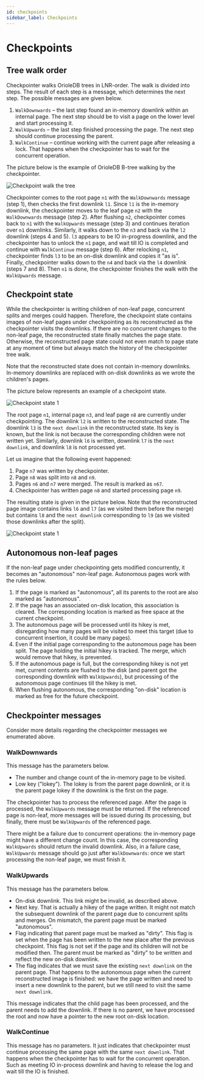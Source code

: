 ```yaml
---
id: checkpoints
sidebar_label: Checkpoints
---
```


# Checkpoints

## Tree walk order

Checkpointer walks OrioleDB trees in LNR-order. The walk is divided into steps. The result of each step is a message, which determines the next step. The possible messages are given below.

1.  `WalkDownwards` – the last step found an in-memory downlink within an internal page. The next step should be to visit a page on the lower level and start processing it.
2.  `WalkUpwards` – the last step finished processing the page. The next step should continue processing the parent.
3.  `WalkContinue` – continue working with the current page after releasing a lock. That happens when the checkpointer has to wait for the concurrent operation.

The picture below is the example of OrioleDB B-tree walking by the checkpointer.

![Checkpoint walk the tree](/img/docs/checkpoint_walk.svg)

Checkpointer comes to the root page `n1` with the `WalkDownwards` message (step 1), then checks the first downlink `l1`. Since `l1` is the in-memory downlink, the checkpointer moves to the leaf page `n2` with the `WalkDownwards` message (step 2). After flushing `n2`, checkpointer comes back to `n1` with the `WalkUpwards` message (step 3) and continues iteration over `n1` downlinks. Similarly, it walks down to the `n3` and back via the `l2` downlink (steps 4 and 5). `l3` appears to be IO in-progress downlink, and the checkpointer has to unlock the `n1` page, and wait till IO is completed and continue with `WalkContinue` message (step 6). After relocking `n1`, checkpointer finds `l3` to be an on-disk downlink and copies it "as is". Finally, checkpointer walks down to the `n4` and back via the `l4` downlink (steps 7 and 8). Then `n1` is done, the checkpointer finishes the walk with the `WalkUpwards` message.

## Checkpoint state

While the checkpointer is writing children of non-leaf page, concurrent splits and merges could happen. Therefore, the checkpoint state contains images of non-leaf pages under checkpointing as its reconstructed as the checkpointer visits the downlinks. If there are no concurrent changes to the non-leaf page, the reconstructed state finally matches the page state. Otherwise, the reconstructed page state could not even match to page state at any moment of time but always match the history of the checkpointer tree walk.

Note that the reconstructed state does not contain in-memory downlinks. In-memory downlinks are replaced with on-disk downlinks as we wrote the children's pages.

The picture below represents an example of a checkpoint state.

![Checkpoint state 1](/img/docs/checkpoint_state_1.svg)

The root page `n1`, internal page `n3`, and leaf page `n8` are currently under checkpointing. The downlink `l2` is written to the reconstructed state. The downlink `l3` is the `next downlink` in the reconstructed state. Its key is known, but the link is not because the corresponding children were not written yet. Similarly, downlink `l6` is written, downlink `l7` is the `next downlink`, and downlink `l8` is not processed yet.

Let us imagine that the following event happened:

1.  Page `n7` was written by checkpointer.
2.  Page `n8` was split into `n8` and `n9`.
3.  Pages `n6` and `n7` were merged. The result is marked as `n67`.
4.  Checkpointer has written page `n8` and started processing page `n9`.

The resulting state is given in the picture below. Note that the reconstructed page image contains links `l6` and `l7` (as we visited them before the merge) but contains `l8` and the `next downlink` corresponding to `l9` (as we visited those downlinks after the split).

![Checkpoint state 1](/img/docs/checkpoint_state_2.svg)

## Autonomous non-leaf pages

If the non-leaf page under checkpointing gets modified concurrently, it becomes an "autonomous" non-leaf page. Autonomous pages work with the rules below.

1.  If the page is marked as "autonomous", all its parents to the root are also marked as "autonomous".
2.  If the page has an associated on-disk location, this association is cleared. The corresponding location is marked as free space at the current checkpoint.
3.  The autonomous page will be processed until its hikey is met, disregarding how many pages will be visited to meet this target (due to concurrent insertion, it could be many pages).
4.  Even if the initial page corresponding to the autonomous page has been split. The page holding the initial hikey is tracked. The merge, which would remove that hikey, is prevented.
5.  If the autonomous page is full, but the corresponding hikey is not yet met, current contents are flushed to the disk (and parent got the corresponding downlink with `WalkUpwards`), but processing of the autonomous page continues till the hikey is met.
6.  When flushing autonomous, the corresponding "on-disk" location is marked as free for the future checkpoint.

## Checkpointer messages

Consider more details regarding the checkpointer messages we enumerated above.

### WalkDownwards

This message has the parameters below.

- The number and change count of the in-memory page to be visited.
- Low key ("lokey"). The lokey is from the parent page downlink, or it is the parent page lokey if the downlink is the first on the page.

The checkpointer has to process the referenced page. After the page is processed, the `WalkUpwards` message must be returned. If the referenced page is non-leaf, more messages will be issued during its processing, but finally, there must be `WalkUpwards` of the referenced page.

There might be a failure due to concurrent operations: the in-memory page might have a different change count. In this case, the corresponding `WalkUpwards` should return the invalid downlink. Also, in a failure case, `WalkUpwards` message should go just after `WalkDownwards`: once we start processing the non-leaf page, we must finish it.

### WalkUpwards

This message has the parameters below.

- On-disk downlink. This link might be invalid, as described above.
- Next key. That is actually a hikey of the page written. It might not match the subsequent downlink of the parent page due to concurrent splits and merges. On mismatch, the parent page must be marked "autonomous".
- Flag indicating that parent page must be marked as "dirty". This flag is set when the page has been written to the new place after the previous checkpoint. This flag is not set if the page and its children will not be modified then. The parent must be marked as "dirty" to be written and reflect the new on-disk downlink.
- The flag indicates that we must save the existing `next downlink` on the parent page. That happens to the autonomous page when the current reconstructed image is finished: we have the page written and need to insert a new downlink to the parent, but we still need to visit the same `next downlink`.

This message indicates that the child page has been processed, and the parent needs to add the downlink. If there is no parent, we have processed the root and now have a pointer to the new root on-disk location.

### WalkContinue

This message has no parameters. It just indicates that checkpointer must continue processing the same page with the same `next downlink`. That happens when the checkpointer has to wait for the concurrent operation. Such as meeting IO in-process downlink and having to release the log and wait till the IO is finished.
